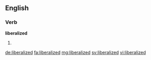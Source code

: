 ==English==

===Verb===
'''liberalized'''

# {{past of|liberalize}}

[[de:liberalized]]
[[fa:liberalized]]
[[mg:liberalized]]
[[sv:liberalized]]
[[vi:liberalized]]